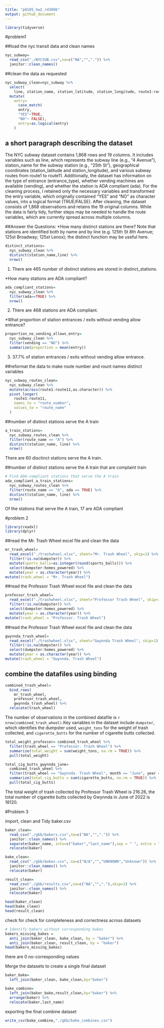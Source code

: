 ```yaml
---
title: "p8105_hw2_rd3096"
output: github_document
---
```


```r
library(tidyverse)
```

#problem1 

##load the nyc transit data and clean names
```r
nyc_subway=
  read_csv("./NYCSUB.csv",na=c("NA","",".")) %>% 
  janitor::clean_names()
```

##clean the data as requested 
```r
nyc_subway_clean=nyc_subway %>% 
  select(
    line, station_name, station_latitude, station_longitude, route1:route11, entry, vending, entrance_type, ada) %>% 
  mutate(
    entry=
      case_match(
      entry,
      "YES"~TRUE,
      "NO"~ FALSE),
      entry=as.logical(entry)
    )
```

## a short paragraph describing the dataset
The NYC subway dataset contains 1,868 rows and 19 columns. It includes variables such as line, which represents the subway line (e.g., "4 Avenue"), station_name for the subway station (e.g., "25th St"), geographical coordinates (station_latitude and station_longitude), and various subway routes from route1 to route11. Additionally, the dataset has information on the type of entrance (entrance_type), whether vending machines are available (vending), and whether the station is ADA compliant (ada).
For the cleaning process, I retained only the necessary variables and transformed the entry variable, which originally contained "YES" and "NO" as character values, into a logical format (TRUE/FALSE). After cleaning, the dataset consists of 1,868 observations and retains the 19 original columns. While the data is fairly tidy, further steps may be needed to handle the route variables, which are currently spread across multiple columns.

##Answer the Questions:
*How many distinct stations are there? Note that stations are identified both by name and by line (e.g. 125th St 8th Avenue; 125st Broadway; 125st Lenox); the distinct function may be useful here.

```r
distinct_stations=
  nyc_subway_clean %>% 
  distinct(station_name,line) %>% 
  nrow()
```
1. There are 465 number of distinct stations are stored in distinct_stations.

*How many stations are ADA compliant?
```r
ada_compliant_stations=
  nyc_subway_clean %>% 
  filter(ada==TRUE) %>% 
  nrow()
```
2. There are 468 stations are ADA compliant.

*What proportion of station entrances / exits without vending allow entrance?
```r
proportion_no_vending_allows_entry=
  nyc_subway_clean %>%
  filter(vending == "NO") %>%
  summarize(proportion = mean(entry))
```
3. 37.7% of station entrances / exits without vending allow entrance.

##reformat the data to make route number and rount names distinct variables
```r
nyc_subway_routes_clean= 
  nyc_subway_clean %>%
  mutate(across(route1:route11,as.character)) %>% 
  pivot_longer(
    route1:route11, 
    names_to = "route_number", 
    values_to = "route_name" 
  )
```

##number of distinct stations serve the A train
```r
a_train_stations=
  nyc_subway_routes_clean %>%
  filter(route_name == "A") %>% 
  distinct(station_name, line) %>% 
  nrow()
```
There are 60 disctinct stations serve the A train.

##number of distinct stations serve the A train that are complaint train
```r
# Find ADA-compliant stations that serve the A train
ada_compliant_a_train_stations=
  nyc_subway_routes_clean %>%
  filter(route_name == "A", ada == TRUE) %>%
  distinct(station_name, line) %>% 
  nrow()
```
Of the stations that serve the A train, 17 are ADA compliant

#problem 2
```r
library(readxl)
library(dplyr)
```

##read the Mr. Trash Wheel excel file and clean the data
```r
mr_trash_wheel=
  read_excel("./trashwheel.xlsx", sheet="Mr. Trash Wheel", skip=1) %>% janitor::clean_names() %>% 
  filter(!is.na(dumpster)) %>% 
  mutate(sports_balls=as.integer(round(sports_balls))) %>%
  select(dumpster:homes_powered) %>% 
  mutate(year = as.character(year)) %>% 
mutate(trash_wheel = "Mr. Trash Wheel")
```
##read the Professor Trash Wheel excel file and clean the data
```r
professor_trash_wheel=
  read_excel("./trashwheel.xlsx", sheet="Professor Trash Wheel", skip=1) %>% janitor::clean_names() %>% 
  filter(!is.na(dumpster)) %>% 
  select(dumpster:homes_powered) %>% 
  mutate(year = as.character(year)) %>% 
mutate(trash_wheel = "Professor. Trash Wheel")
```
##read the Professor Trash Wheel excel file and clean the data
```r
gwynnda_trash_wheel=
  read_excel("./trashwheel.xlsx", sheet="Gwynnda Trash Wheel", skip=1) %>% janitor::clean_names() %>% 
  filter(!is.na(dumpster)) %>% 
  select(dumpster:homes_powered) %>% 
  mutate(year = as.character(year)) %>% 
mutate(trash_wheel = "Gwynnda. Trash Wheel")
```

## combine the datafiles using binding
```r
combined_trash_wheel=
  bind_rows(
    mr_trash_wheel, 
    professor_trash_wheel, 
    gwynnda_trash_wheel) %>% 
  relocate(trash_wheel)
```

The number of observations in the combined datafile is `r nrow(combined_trash_wheel)`.Key variables in the dataset include `dumpster`, which identifies the dumpster used, `weight_tons` for the weight of trash collected, and `cigarette_butts` for the number of cigarette butts collected.

```r
total_weight_professor= combined_trash_wheel %>%
  filter(trash_wheel == "Professor. Trash Wheel") %>%
  summarize(total_weight = sum(weight_tons, na.rm = TRUE)) %>%
  pull(total_weight)

total_cig_butts_gwynnda_june=
  combined_trash_wheel %>%
  filter(trash_wheel == "Gwynnda. Trash Wheel", month == "June", year == "2022") %>%
  summarize(total_cig_butts = sum(cigarette_butts, na.rm = TRUE)) %>%
  pull(total_cig_butts)
```
The total weight of trash collected by Professor Trash Wheel is 216.26, the total number of cigarette butts collected by Gwynnda in June of 2022 is 18120.


#Problem 3

import, clean and Tidy baker.csv

```r
baker_clean=
  read_csv("./gbb/bakers.csv",na=c("NA","",".")) %>% 
  janitor::clean_names() %>% 
  separate(baker_name, into=c("baker","last_name"),sep = " ", extra = "merge") %>% 
  relocate(baker)

bake_clean=
  read_csv("./gbb/bakes.csv", na=c("N/A","","UNKNOWN","Unknown")) %>%
  janitor::clean_names() %>% 
  relocate(baker)

result_clean=
  read_csv("./gbb/results.csv",na=c("NA","","."),skip=2) %>% 
  janitor::clean_names() %>% 
  relocate(baker)

head(baker_clean)
head(bake_clean)
head(result_clean)
```

check for check for completeness and correctness across datasets 
```r
# Identify bakers without corresponding bakes
bakers_missing_bakes =
  anti_join(baker_clean, bake_clean, by = "baker") %>% 
  anti_join(baker_clean, result_clean, by = "baker")
head(bakers_missing_bakes)
```
there are 0 no-corresponding values

Merge the datasets to create a single final dataset
```r
baker_bake=
  left_join(baker_clean, bake_clean,by="baker")

bake_combine=
  left_join(baker_bake,result_clean,by="baker") %>% 
  arrange(baker) %>% 
  relocate(baker,last_name)

```

exporting the final combine dataset
```r
write_csv(bake_combine,"./gbb/bake_combines.csv")
```

